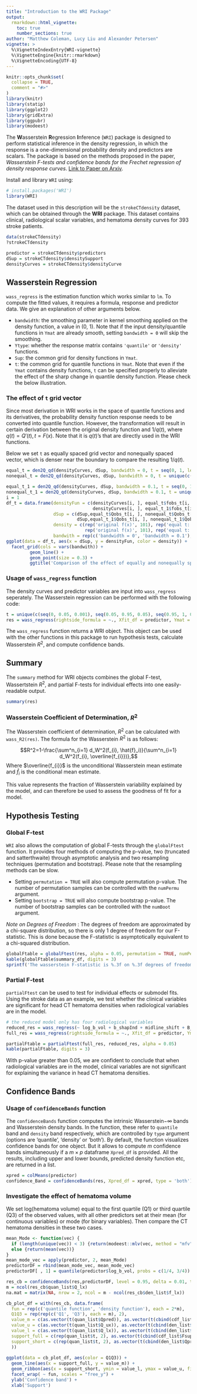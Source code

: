 ```yaml
---
title: "Introduction to the WRI Package"
output: 
  rmarkdown::html_vignette:
    toc: true
    number_sections: true
author: "Matthew Coleman, Lucy Liu and Alexander Petersen"
vignette: >
  %\VignetteIndexEntry{WRI-vignette}
  %\VignetteEngine{knitr::rmarkdown}
  %\VignetteEncoding{UTF-8}
---
```


```r
knitr::opts_chunk$set(
  collapse = TRUE,
  comment = "#>"
)
library(knitr)
library(statip)
library(ggplot2)
library(gridExtra)
library(ggpubr)
library(modeest)
```

The **W**asserstein **R**egression **I**nference (`WRI`) package is designed to perform statistical inference in the density regression, in which the response is a one-dimensional probability density and predictors are scalars. The package is based on the methods proposed in the paper, *Wasserstein F-tests and confidence bands for the Frechet regression of density response curves*. [Link to Paper on Arxiv](https://arxiv.org/abs/1910.13418).


Install and library `WRI` using:
```r
# install.packages('WRI')
library(WRI)
```

The dataset used in this description will be the `strokeCTdensity` dataset, which can be obtained through the **WRI** package. This dataset contains clinical, radiological scalar variables, and hematoma density curves for 393 stroke patients.

```r
data(strokeCTdensity)
?strokeCTdensity

predictor = strokeCTdensity$predictors
dSup = strokeCTdensity$densitySupport
densityCurves = strokeCTdensity$densityCurve
```

## Wasserstein Regression 

`wass_regress` is the estimation function which works similar to `lm`. To compute the fitted values, it requires a formula, response and predictor data. We give an explanation of other arguments below.  

*  `bandwidth`: the smoothing parameter in kernel smoothing applied on the density function, a value in (0, 1). Note that if the input density/quantile functions in `Ymat` are already smooth, setting `bandwidth = 0` will skip the smoothing.
*  `Ytype`: whether the response matrix contains `'quantile'` or `'density'` functions.
*  `Sup`: the common grid for density functions in `Ymat`.
*  `t`:  the common grid for quantile functions in `Ymat`. Note that even if the `Ymat` contains density functions, `t` can be specified properly to alleviate the effect of the sharp change in quantile density function. Please check the below illustration. 

### The effect of `t` grid vector

Since most derivation in WRI works in the space of quantile functions and its derivatives, the probability density function response needs to be converted into quantile function. However, the transformation will result in certain derivation between the original density function and $1/q(t)$, where $q(t) = Q'(t), t = F(x)$. Note that it is $q(t)$'s that are directly used in the WRI functions.

Below we set `t` as equally spaced grid vector and nonequally spaced vector, which is denser near the boundary to compare the resulting $1/q(t)$.  
```r
equal_t = den2Q_qd(densityCurves, dSup, bandwidth = 0, t = seq(0, 1, length.out = 120))
nonequal_t = den2Q_qd(densityCurves, dSup, bandwidth = 0, t = unique(c(seq(0, 0.05, 0.001), seq(0.05, 0.95, 0.05), seq(0.95, 1, 0.001))))
```

```r
equal_t_1 = den2Q_qd(densityCurves, dSup, bandwidth = 0.1, t = seq(0, 1, length.out = 120))
nonequal_t_1 = den2Q_qd(densityCurves, dSup, bandwidth = 0.1, t = unique(c(seq(0, 0.05, 0.001), seq(0.05, 0.95, 0.05), seq(0.95, 1, 0.001))))
i = 1
df_t = data.frame(densityFun = c(densityCurves[i, ], equal_t$fobs_t[i, ], nonequal_t$fobs_t[i, ], 
                                 densityCurves[i, ], equal_t_1$fobs_t[i, ], nonequal_t_1$fobs_t[i, ]),
                  dSup = c(dSup,equal_t$Qobs_t[i, ], nonequal_t$Qobs_t[i, ],
                           dSup,equal_t_1$Qobs_t[i, ], nonequal_t_1$Qobs_t[i, ]),
                  density = c(rep('original f(x)', 101), rep('equal t: 1/q(t)', 120), rep('nonequal t: 1/q(t)', 119),
                              rep('original f(x)', 101), rep('equal t: 1/q(t)', 120), rep('nonequal t: 1/q(t)', 119)),
                  bandwith = rep(c('bandwidth = 0', 'bandwidth = 0.1'), each = 340))
ggplot(data = df_t, aes(x = dSup, y = densityFun, color = density)) +
  facet_grid(cols = vars(bandwith)) +
         geom_line() +
         geom_point(size = 0.3) +
         ggtitle('Comparison of the effect of equally and nonequally spaced t grid vector')

```

### Usage of `wass_regress` function

The density curves and predictor variables are input into `wass_regress` seperately. The Wasserstein regression can be performed with the following code:
```r
t = unique(c(seq(0, 0.05, 0.001), seq(0.05, 0.95, 0.05), seq(0.95, 1, 0.001)))
res = wass_regress(rightside_formula = ~., Xfit_df = predictor, Ymat = densityCurves, bandwidth = 0.01, Ytype = 'density', Sup = dSup, t = t)
```

The `wass_regress` function returns a WRI object. This object can be used with the other functions in this package to run hypothesis tests, calculate Wasserstein $R^2$, and compute confidence bands.


## Summary

The `summary` method for WRI objects combines the global F-test, Wassertstein $R^2$, and partial F-tests for individual effects into one easily-readable output.

```r
summary(res)
```

### Wasserstein Coefficient of Determination, $R^2$

The Wasserstein coefficient of determination, $R^2$ can be calculated with `wass_R2(res)`. The formula for the Wasserstein $R^2$ is as follows:

$$R^2=1-\frac{\sum^n_{i=1} d_W^2(f_{i}, \hat{f}_i)}{\sum^n_{i=1} d_W^2(f_{i}, \overline{f_{i}})},$$
Where $\overline{f_{i}}$ is the unconditional Wasserstein mean estimate and $\hat{f}_i$ is the conditional mean estimate.

This value represents the fraction of Wasserstein variability explained by the model, and can therefore be used to assess the goodness of fit for a model.

## Hypothesis Testing

### Global F-test

`WRI` also allows the computation of global F-tests through the `globalFtest` function. It provides four methods of computing the p-value, two (truncated and satterthwaite) through asymptotic analysis and two resampling techniques (permutation and bootstrap). Please note that the resampling methods can be slow. 

* Setting `permutation = TRUE` will also compute permutation p-value. The number of permutation samples can be controlled with the `numPermu` argument. 
* Setting `bootstrap = TRUE` will also compute bootstrap  p-value. The number of bootstrap samples can be controlled with the `numBoot` argument.

*Note on Degrees of Freedom* : The degrees of freedom are approximated by a chi-square distribution, so there is only 1 degree of freedom for our F-statistic. This is done because the F-statistic is asymptotically equivalent to a chi-squared distribution.

```r
globalFtable = globalFtest(res, alpha = 0.05, permutation = TRUE, numPermu = 200, bootstrap = TRUE, numBoot = 200)
kable(globalFtable$summary_df, digits = 3)
sprintf('The wasserstein F-statistic is %.3f on %.3f degrees of freedom', globalFtable$wasserstein.F_stat, globalFtable$chisq_df)
```

### Partial F-test

`partialFtest` can be used to test for individual effects or submodel fits. Using the stroke data as an example, we  test whether the clinical variables are significant for head CT hematoma densities when radiological variables are in the model.

```r
# the reduced model only has four radiological variables
reduced_res = wass_regress(~ log_b_vol + b_shapInd + midline_shift + B_TimeCT, Xfit_df = predictor, Ymat = densityCurves, Ytype = 'density', Sup = dSup)
full_res = wass_regress(rightside_formula = ~., Xfit_df = predictor, Ymat = densityCurves, Ytype = 'density', Sup = dSup)

partialFtable = partialFtest(full_res, reduced_res, alpha = 0.05)
kable(partialFtable, digits = 3)
```

With p-value greater than 0.05, we are confident to conclude that when radiological variables are in the model, clinical variables are not significant for explaining the variance in head CT hematoma densities.

## Confidence Bands

### Usage of `confidenceBands` function
The `confidenceBands` function computes the intrinsic Wasserstein$-\infty$ bands and Wasserstein density bands. In the function, these refer to `quantile` band and `density` band respectively, which are controlled by `type` argument (options are 'quantile', 'density' or 'both'). By default, the function visualizes confidence bands for one object. But it allows to compute $m$ confidence bands simultaneously if a $m \times p$ dataframe `Xpred_df` is provided. All the results, including upper and lower bounds, predicted density function etc, are returned in a list.

```r
xpred = colMeans(predictor)
confidence_Band = confidenceBands(res, Xpred_df = xpred, type = 'both')
```

### Investigate the effect of hematoma volume

We set log(hematoma volume) equal to the first quartile (Q1) or third quartile (Q3) of the observed values, with all other predictors set at their mean (for continuous variables) or mode (for binary variables). Then compare the CT hematoma densities in these two cases.
```r
mean_Mode <- function(vec) {
  if (length(unique(vec)) < 3) {return(modeest::mlv(vec, method = "mfv"))}
  else {return(mean(vec))}
}
mean_mode_vec = apply(predictor, 2, mean_Mode)
predictorDF = rbind(mean_mode_vec, mean_mode_vec)
predictorDF[ , 1] = quantile(predictor$log_b_vol, probs = c(1/4, 3/4))
```

```r
res_cb = confidenceBands(res,predictorDF, level = 0.95, delta = 0.01, type = 'both', figure = F)
m = ncol(res_cb$quan_list$Q_lx)
na.mat = matrix(NA, nrow = 2, ncol = m - ncol(res_cb$den_list$f_lx))

cb_plot_df = with(res_cb, data.frame(
  fun = rep(c('quantile function', 'density function'), each = 2*m), 
  Q1Q3 = rep(rep(c('Q1', 'Q3'), each = m), 2),
  value_m = c(as.vector(t(quan_list$Qpred)), as.vector(t(cbind(cdf_list$fpred)))),
  value_u = c(as.vector(t(quan_list$Q_ux)), as.vector(t(cbind(den_list$f_ux, na.mat)))),
  value_l = c(as.vector(t(quan_list$Q_lx)), as.vector(t(cbind(den_list$f_lx, na.mat)))),
  support_full = c(rep(quan_list$t, 2), as.vector(t(cbind(cdf_list$Fsup)))),
  support_short = c(rep(quan_list$t, 2), as.vector(t(cbind(den_list$Qpred, na.mat))))
  ))
  
ggplot(data = cb_plot_df, aes(color = Q1Q3)) +
  geom_line(aes(x = support_full, y = value_m)) +
  geom_ribbon(aes(x = support_short, ymin = value_l, ymax = value_u, fill = Q1Q3), alpha = 0.25) +
  facet_wrap( ~ fun, scales = "free_y") +
  ylab('Confidence band') +
  xlab('Support')
```

